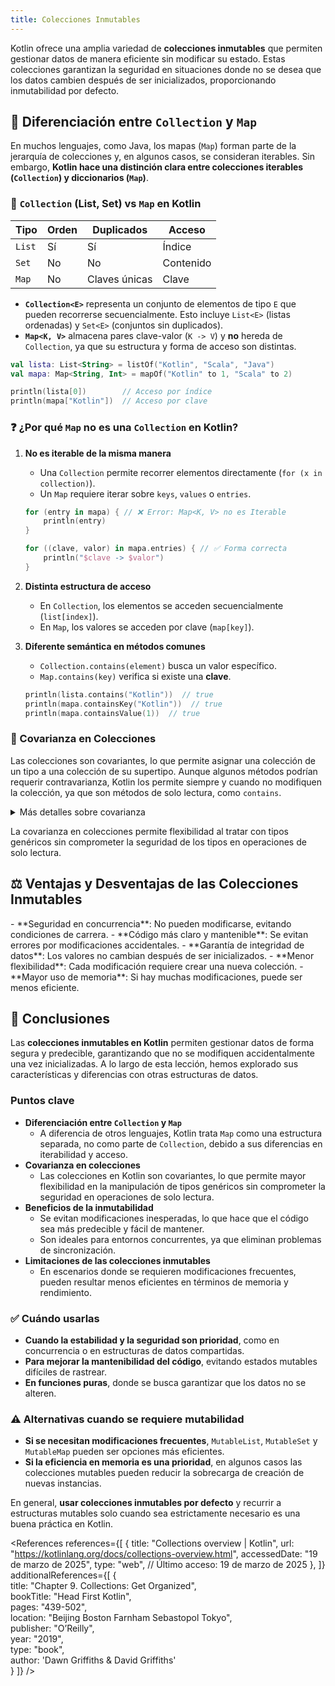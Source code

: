 ```yaml
---
title: Colecciones Inmutables
---
```


<ReadingTime />
<GitHubRepoLink repo={"collections-kt"} user={"r8vnhill"} />

Kotlin ofrece una amplia variedad de **colecciones inmutables** que permiten gestionar datos de manera eficiente sin modificar su estado. Estas colecciones garantizan la seguridad en situaciones donde no se desea que los datos cambien después de ser inicializados, proporcionando inmutabilidad por defecto.

## 📌 Diferenciación entre `Collection` y `Map`

En muchos lenguajes, como Java, los mapas (`Map`) forman parte de la jerarquía de colecciones y, en algunos casos, se consideran iterables. Sin embargo, **Kotlin hace una distinción clara entre colecciones iterables (`Collection`) y diccionarios (`Map`)**.

### 🔹 `Collection` (List, Set) vs `Map` en Kotlin

| **Tipo**  | **Orden** | **Duplicados** | **Acceso** |
|-----------|----------|---------------|------------|
| `List`    | Sí       | Sí            | Índice     |
| `Set`     | No       | No            | Contenido  |
| `Map`     | No       | Claves únicas | Clave      |

- **`Collection<E>`** representa un conjunto de elementos de tipo `E` que pueden recorrerse secuencialmente. Esto incluye `List<E>` (listas ordenadas) y `Set<E>` (conjuntos sin duplicados).
- **`Map<K, V>`** almacena pares clave-valor (`K -> V`) y **no** hereda de `Collection`, ya que su estructura y forma de acceso son distintas.

```kotlin showLineNumbers
val lista: List<String> = listOf("Kotlin", "Scala", "Java")
val mapa: Map<String, Int> = mapOf("Kotlin" to 1, "Scala" to 2)

println(lista[0])        // Acceso por índice
println(mapa["Kotlin"])  // Acceso por clave
```

### ❓ ¿Por qué `Map` no es una `Collection` en Kotlin?

1. **No es iterable de la misma manera**  
   - Una `Collection` permite recorrer elementos directamente (`for (x in collection)`).
   - Un `Map` requiere iterar sobre `keys`, `values` o `entries`.

   ```kotlin showLineNumbers
   for (entry in mapa) { // ❌ Error: Map<K, V> no es Iterable
       println(entry)
   }

   for ((clave, valor) in mapa.entries) { // ✅ Forma correcta
       println("$clave -> $valor")
   }
   ```

2. **Distinta estructura de acceso**  
   - En `Collection`, los elementos se acceden secuencialmente (`list[index]`).
   - En `Map`, los valores se acceden por clave (`map[key]`).

3. **Diferente semántica en métodos comunes**  
   - `Collection.contains(element)` busca un valor específico.  
   - `Map.contains(key)` verifica si existe una **clave**.  

   ```kotlin showLineNumbers
   println(lista.contains("Kotlin"))  // true
   println(mapa.containsKey("Kotlin"))  // true
   println(mapa.containsValue(1))  // true
   ```

### 🔀 Covarianza en Colecciones

Las colecciones son covariantes, lo que permite asignar una colección de un tipo a una colección de su supertipo. Aunque algunos métodos podrían requerir contravarianza, Kotlin los permite siempre y cuando no modifiquen la colección, ya que son métodos de solo lectura, como `contains`.

<details>
    <summary>Más detalles sobre covarianza</summary>

    Al asignar una colección de tipo `Collection<String>` a una variable de tipo `Collection<Any>`, se pierde la información específica de los tipos, pero algunas operaciones como `contains` siguen siendo seguras debido a su naturaleza pura (no modifican el estado).

    ```kotlin showLineNumbers
    val strings: Collection<String> = listOf("Kotlin", "Java")
    val anys: Collection<Any> = strings
    println(anys.contains(420))  // Output: false
    println(strings.contains(420))  // Error de compilación
    ```

    <Explanation>
        - **[2]**: La asignación es válida debido a la **covarianza**: `Collection<String>` es un subtipo de `Collection<Any>`.
        - **[3]**: Aunque `420` no es un `String`, el método `contains` espera un `Any` en `anys`, lo que permite la llamada. El resultado es `false`, ya que `420` no está en la colección.
        - **[4]**: Al intentar usar `contains` directamente en `strings` con un `Int`, el compilador arroja un error porque espera un parámetro de tipo `String`.
    </Explanation>
</details>

La covarianza en colecciones permite flexibilidad al tratar con tipos genéricos sin comprometer la seguridad de los tipos en operaciones de solo lectura.

## ⚖️ Ventajas y Desventajas de las Colecciones Inmutables

<ProCons>
    <Pros>
        - **Seguridad en concurrencia**: No pueden modificarse, evitando condiciones de carrera.
        - **Código más claro y mantenible**: Se evitan errores por modificaciones accidentales.
        - **Garantía de integridad de datos**: Los valores no cambian después de ser inicializados.
    </Pros>
    <Cons>
        - **Menor flexibilidad**: Cada modificación requiere crear una nueva colección.
        - **Mayor uso de memoria**: Si hay muchas modificaciones, puede ser menos eficiente.
    </Cons>
</ProCons>

## 🎯 Conclusiones 

Las **colecciones inmutables en Kotlin** permiten gestionar datos de forma segura y predecible, garantizando que no se modifiquen accidentalmente una vez inicializadas. A lo largo de esta lección, hemos explorado sus características y diferencias con otras estructuras de datos.  

### Puntos clave

- **Diferenciación entre `Collection` y `Map`**  
   - A diferencia de otros lenguajes, Kotlin trata `Map` como una estructura separada, no como parte de `Collection`, debido a sus diferencias en iterabilidad y acceso.  
- **Covarianza en colecciones**  
   - Las colecciones en Kotlin son covariantes, lo que permite mayor flexibilidad en la manipulación de tipos genéricos sin comprometer la seguridad en operaciones de solo lectura.  
- **Beneficios de la inmutabilidad**  
   - Se evitan modificaciones inesperadas, lo que hace que el código sea más predecible y fácil de mantener.  
   - Son ideales para entornos concurrentes, ya que eliminan problemas de sincronización.  
- **Limitaciones de las colecciones inmutables**  
   - En escenarios donde se requieren modificaciones frecuentes, pueden resultar menos eficientes en términos de memoria y rendimiento.  

### ✅ Cuándo usarlas

- **Cuando la estabilidad y la seguridad son prioridad**, como en concurrencia o en estructuras de datos compartidas.  
- **Para mejorar la mantenibilidad del código**, evitando estados mutables difíciles de rastrear.  
- **En funciones puras**, donde se busca garantizar que los datos no se alteren.  

### ⚠️ Alternativas cuando se requiere mutabilidad

- **Si se necesitan modificaciones frecuentes**, `MutableList`, `MutableSet` y `MutableMap` pueden ser opciones más eficientes.  
- **Si la eficiencia en memoria es una prioridad**, en algunos casos las colecciones mutables pueden reducir la sobrecarga de creación de nuevas instancias.  

En general, **usar colecciones inmutables por defecto** y recurrir a estructuras mutables solo cuando sea estrictamente necesario es una buena práctica en Kotlin.

<References
    references={[
        {
            title: "Collections overview | Kotlin",
            url: "https://kotlinlang.org/docs/collections-overview.html",
            accessedDate: "19 de marzo de 2025",
            type: "web",
            // Último acceso: 19 de marzo de 2025
        },
    ]}
    additionalReferences={[
        {  
            title: "Chapter 9. Collections: Get Organized",  
            bookTitle: "Head First Kotlin",  
            pages: "439-502",  
            location: "Beijing Boston Farnham Sebastopol Tokyo",  
            publisher: "O’Reilly",  
            year: "2019",  
            type: "book",  
            author: 'Dawn Griffiths & David Griffiths'  
        }
    ]}
/>


